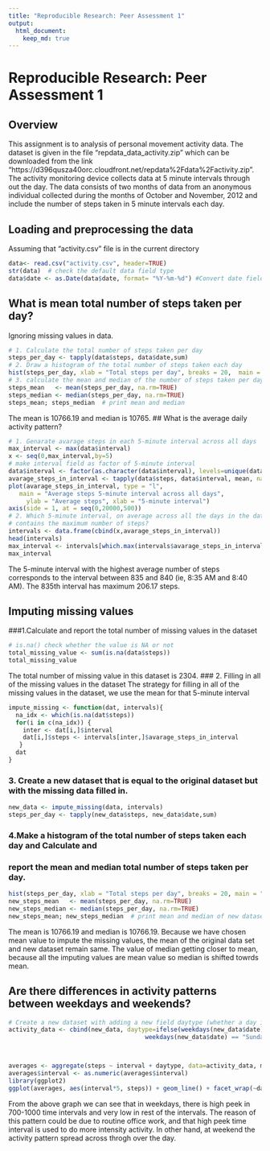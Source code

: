 ```yaml
---
title: "Reproducible Research: Peer Assessment 1"
output:
  html_document:
    keep_md: true
---
```

# Reproducible Research: Peer Assessment 1

## Overview 
This assignment is to analysis of personal movement activity data. The dataset is given in the file "repdata_data_activity.zip" which can be downloaded from the link "https://d396qusza40orc.cloudfront.net/repdata%2Fdata%2Factivity.zip". The activity monitoring device collects data at 5 minute intervals through out the day. The data consists of two months of data from an anonymous individual collected during the months of October and November, 2012 and include the number of steps taken in 5 minute intervals each day. 

## Loading and preprocessing the data
Assuming that "activity.csv" file is in the current directory
```r
data<- read.csv("activity.csv", header=TRUE)
str(data)  # check the default data field type
data$date <- as.Date(data$date, format= "%Y-%m-%d") #Convert date field to Date class
```

## What is mean total number of steps taken per day?
Ignoring missing values in data.
```r
# 1. Calculate the total number of steps taken per day
steps_per_day <- tapply(data$steps, data$date,sum) 
# 2. Draw a histogram of the total number of steps taken each day
hist(steps_per_day, xlab = "Total steps per day", breaks = 20,  main = "Total daily steps") 
# 3. calculate the mean and median of the number of steps taken per day
steps_mean   <- mean(steps_per_day, na.rm=TRUE)
steps_median <- median(steps_per_day, na.rm=TRUE)
steps_mean; steps_median  # print mean and median
```

The mean is 10766.19 and median is 10765.
## What is the average daily activity pattern?
```r
# 1. Genarate avarage steps in each 5-minute interval across all days
max_interval <- max(data$interval)
x <- seq(0,max_interval,by=5)
# make interval field as factor of 5-minute interval
data$interval <- factor(as.character(data$interval), levels=unique(data$interval)) 
avarage_steps_in_interval <- tapply(data$steps, data$interval, mean, na.rm = TRUE)
plot(avarage_steps_in_interval, type = "l",
   main = "Average steps 5-minute interval across all days",
     ylab = "Average steps", xlab = "5-minute interval")
axis(side = 1, at = seq(0,20000,500))
# 2. Which 5-minute interval, on average across all the days in the dataset, 
# contains the maximum number of steps?
intervals <- data.frame(cbind(x,avarage_steps_in_interval))
head(intervals)
max_interval <- intervals[which.max(intervals$avarage_steps_in_interval),] 
max_interval
```
The 5-minute interval with the highest average number of steps corresponds to the interval between 835 and 840 (ie, 8:35 AM and 8:40 AM).
The 835th interval has maximum 206.17 steps.

## Imputing missing values
###1.Calculate and report the total number of missing values in the dataset 
```r
# is.na() check whether the value is NA or not
total_missing_value <- sum(is.na(data$steps)) 
total_missing_value 
```

The total number of missing value in this dataset is 2304.
### 2. Filling in all of the missing values in the dataset
The strategy for filling in all of the missing values in the dataset, we use the mean for that 5-minute interval
```r
impute_missing <- function(dat, intervals){
  na_idx <- which(is.na(dat$steps))
  for(i in c(na_idx)) {
    inter <- dat[i,]$interval
    dat[i,]$steps <- intervals[inter,]$avarage_steps_in_interval
   }
  dat
}
```

### 3. Create a new dataset that is equal to the original dataset but with the missing data filled in.
```r
new_data <- impute_missing(data, intervals)
steps_per_day <- tapply(new_data$steps, new_data$date,sum)
```

### 4.Make a histogram of the total number of steps taken each day and Calculate and 
### report the mean and median total number of steps taken per day.
```r
hist(steps_per_day, xlab = "Total steps per day", breaks = 20, main = "Total daily steps") 
new_steps_mean   <- mean(steps_per_day, na.rm=TRUE)
new_steps_median <- median(steps_per_day, na.rm=TRUE)
new_steps_mean; new_steps_median  # print mean and median of new dataset
```

The mean is 10766.19 and median is 10766.19. Because we  have chosen mean value to impute the missing values, the mean of the original data set and new dataset remain same. The value of median getting closer to mean, because all the imputing values are mean value so median is shifted towrds mean.

## Are there differences in activity patterns between weekdays and weekends?   
```r
# Create a new dataset with adding a new field daytype (whether a day is weekday or weekend).
activity_data <- cbind(new_data, daytype=ifelse(weekdays(new_data$date) == "Saturday" |       
                                      weekdays(new_data$date) == "Sunday", "weekend", "weekday"))



averages <- aggregate(steps ~ interval + daytype, data=activity_data, mean)
averages$interval <- as.numeric(averages$interval)
library(ggplot2)
ggplot(averages, aes(interval*5, steps)) + geom_line() + facet_wrap(~daytype,nrow=2, ncol=1 ) +xlab("5-minute interval") + ylab("Number of steps")
```

From the above graph we can see that in weekdays, there is high peek in 700-1000 time intervals and very low in rest of the intervals. The reason of this pattern could be due to routine office work,  and that high peek time interval is used to do more intensity activity. In other hand, at weekend the activity pattern spread across throgh over the day.


